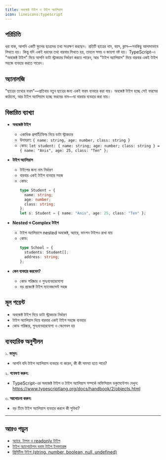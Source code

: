 ```yaml
---
title: অবজেক্ট টাইপ ও টাইপ অ্যালিয়াস
icon: lineicons:typescript
---
```


## পরিচিতি

ধরা যাক, আপনি একটি স্কুলের ছাত্রদের তথ্য সংরক্ষণ করছেন। প্রতিটি ছাত্রের নাম, বয়স, ক্লাস—সবকিছু আলাদাভাবে লিখতে হয়। কিন্তু যদি একই ধরনের তথ্য বারবার লিখতে হয়, তাহলে সময় ও জায়গা নষ্ট হয়। TypeScript-এ "অবজেক্ট টাইপ" দিয়ে আপনি ডাটা স্ট্রাকচার নির্ধারণ করতে পারেন, আর "টাইপ অ্যালিয়াস" দিয়ে বারবার একই টাইপ সহজে ব্যবহার করতে পারেন।

## অ্যানালজি

"ছাত্রের তথ্যের ফরম"—প্রতিবার নতুন ছাত্রের জন্য একই ফরম ব্যবহার করা যায়। অবজেক্ট টাইপ হচ্ছে সেই ফরমের কাঠামো, আর টাইপ অ্যালিয়াস হচ্ছে ফরমের নাম—যা বারবার ব্যবহার করা যায়।

## বিস্তারিত ব্যাখ্যা

- **অবজেক্ট টাইপ**
  - একাধিক প্রপার্টি/ফিল্ড নিয়ে ডাটা স্ট্রাকচার
  - উদাহরণ: `{ name: string, age: number, class: string }`
  - কোড: `let student: { name: string; age: number; class: string } = { name: "Anis", age: 25, class: "Ten" };`

- **টাইপ অ্যালিয়াস**
  - টাইপের জন্য নাম নির্ধারণ
  - বারবার একই টাইপ ব্যবহার সহজ
  - কোড:
    ```typescript
    type Student = {
      name: string;
      age: number;
      class: string;
    };
    let s: Student = { name: "Anis", age: 25, class: "Ten" };
    ```

- **Nested ও Complex টাইপ**
  - টাইপ অ্যালিয়াসে nested অবজেক্ট, অ্যারে, ফাংশন টাইপও রাখা যায়
  - কোড:
    ```typescript
    type School = {
      students: Student[];
      address: string;
    };
    ```

- **কেন ব্যবহার করবেন?**
  - কোড পরিষ্কার ও পুনঃব্যবহারযোগ্য
  - বড় প্রজেক্টে টাইপ ম্যানেজমেন্ট সহজ

## মূল পয়েন্ট

- অবজেক্ট টাইপ দিয়ে ডাটা স্ট্রাকচার নির্ধারণ
- টাইপ অ্যালিয়াস দিয়ে বারবার একই টাইপ সহজে ব্যবহার
- কোড পরিষ্কার, পুনঃব্যবহারযোগ্য ও স্কেলেবল হয়

## ব্যবহারিক অনুশীলন

১. **ভাবুন:**
   - আপনি যদি টাইপ অ্যালিয়াস ব্যবহার না করেন, কী কী সমস্যা হতে পারে?

২. **গবেষণা করুন:**
   - TypeScript-এর অবজেক্ট টাইপ ও টাইপ অ্যালিয়াস সম্পর্কে অফিসিয়াল ডকুমেন্টেশন দেখুন: https://www.typescriptlang.org/docs/handbook/2/objects.html

৩. **আলোচনা করুন:**
   - বড় টিমে টাইপ অ্যালিয়াস ব্যবহার করলে কী সুবিধা?

---

## আরও পড়ুন
- [অ্যারে, টাপল ও readonly টাইপ](/typescript/arrays-tuples)
- [টাইপ অ্যানোটেশন বনাম টাইপ ইনফারেন্স](/typescript/type-inference)
- [প্রিমিটিভ টাইপ (string, number, boolean, null, undefined)](/typescript/primitives)
